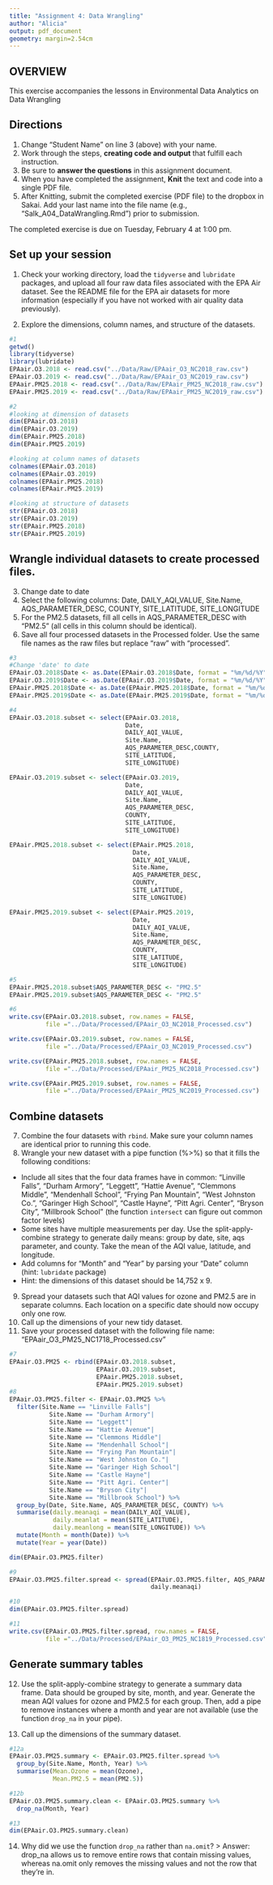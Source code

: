 ```yaml
---
title: "Assignment 4: Data Wrangling"
author: "Alicia"
output: pdf_document
geometry: margin=2.54cm
---
```


## OVERVIEW

This exercise accompanies the lessons in Environmental Data Analytics on Data Wrangling 

## Directions
1. Change "Student Name" on line 3 (above) with your name.
3. Work through the steps, **creating code and output** that fulfill each instruction.
4. Be sure to **answer the questions** in this assignment document.
6. When you have completed the assignment, **Knit** the text and code into a single PDF file.
8. After Knitting, submit the completed exercise (PDF file) to the dropbox in Sakai. Add your last name into the file name (e.g., "Salk_A04_DataWrangling.Rmd") prior to submission.

The completed exercise is due on Tuesday, February 4 at 1:00 pm.

## Set up your session 
1. Check your working directory, load the `tidyverse` and `lubridate` packages, and upload all four raw data files associated with the EPA Air dataset. See the README file for the EPA air datasets for more information (especially if you have not worked with air quality data previously). 

2. Explore the dimensions, column names, and structure of the datasets. 

```r
#1
getwd()
library(tidyverse)
library(lubridate)
EPAair.O3.2018 <- read.csv("../Data/Raw/EPAair_O3_NC2018_raw.csv")
EPAair.O3.2019 <- read.csv("../Data/Raw/EPAair_O3_NC2019_raw.csv")
EPAair.PM25.2018 <- read.csv("../Data/Raw/EPAair_PM25_NC2018_raw.csv")
EPAair.PM25.2019 <- read.csv("../Data/Raw/EPAair_PM25_NC2019_raw.csv")

#2
#looking at dimension of datasets
dim(EPAair.O3.2018)
dim(EPAair.O3.2019)
dim(EPAair.PM25.2018)
dim(EPAair.PM25.2019)

#looking at column names of datasets
colnames(EPAair.O3.2018)
colnames(EPAair.O3.2019)
colnames(EPAair.PM25.2018)
colnames(EPAair.PM25.2019)

#looking at structure of datasets
str(EPAair.O3.2018)
str(EPAair.O3.2019)
str(EPAair.PM25.2018)
str(EPAair.PM25.2019)

```


## Wrangle individual datasets to create processed files.
3. Change date to date
4. Select the following columns: Date, DAILY_AQI_VALUE, Site.Name, AQS_PARAMETER_DESC, COUNTY, SITE_LATITUDE, SITE_LONGITUDE
5. For the PM2.5 datasets, fill all cells in AQS_PARAMETER_DESC with "PM2.5" (all cells in this column should be identical).
6. Save all four processed datasets in the Processed folder. Use the same file names as the raw files but replace "raw" with "processed".

```r
#3
#Change 'date' to date
EPAair.O3.2018$Date <- as.Date(EPAair.O3.2018$Date, format = "%m/%d/%Y")
EPAair.O3.2019$Date <- as.Date(EPAair.O3.2019$Date, format = "%m/%d/%Y")
EPAair.PM25.2018$Date <- as.Date(EPAair.PM25.2018$Date, format = "%m/%d/%Y")
EPAair.PM25.2019$Date <- as.Date(EPAair.PM25.2019$Date, format = "%m/%d/%Y")

#4
EPAair.O3.2018.subset <- select(EPAair.O3.2018,
                                Date,
                                DAILY_AQI_VALUE,
                                Site.Name,
                                AQS_PARAMETER_DESC,COUNTY,
                                SITE_LATITUDE,
                                SITE_LONGITUDE)

EPAair.O3.2019.subset <- select(EPAair.O3.2019,
                                Date,
                                DAILY_AQI_VALUE,
                                Site.Name,
                                AQS_PARAMETER_DESC,
                                COUNTY,
                                SITE_LATITUDE,
                                SITE_LONGITUDE)

EPAair.PM25.2018.subset <- select(EPAair.PM25.2018,
                                  Date,
                                  DAILY_AQI_VALUE,
                                  Site.Name,
                                  AQS_PARAMETER_DESC,
                                  COUNTY,
                                  SITE_LATITUDE,
                                  SITE_LONGITUDE)

EPAair.PM25.2019.subset <- select(EPAair.PM25.2019,
                                  Date,
                                  DAILY_AQI_VALUE,
                                  Site.Name,
                                  AQS_PARAMETER_DESC,
                                  COUNTY,
                                  SITE_LATITUDE,
                                  SITE_LONGITUDE)

#5
EPAair.PM25.2018.subset$AQS_PARAMETER_DESC <- "PM2.5"
EPAair.PM25.2019.subset$AQS_PARAMETER_DESC <- "PM2.5"

#6
write.csv(EPAair.O3.2018.subset, row.names = FALSE, 
          file ="../Data/Processed/EPAair_O3_NC2018_Processed.csv")

write.csv(EPAair.O3.2019.subset, row.names = FALSE, 
          file ="../Data/Processed/EPAair_O3_NC2019_Processed.csv")

write.csv(EPAair.PM25.2018.subset, row.names = FALSE, 
          file ="../Data/Processed/EPAair_PM25_NC2018_Processed.csv")

write.csv(EPAair.PM25.2019.subset, row.names = FALSE, 
          file ="../Data/Processed/EPAair_PM25_NC2019_Processed.csv")


```
## Combine datasets
7. Combine the four datasets with `rbind`. Make sure your column names are identical prior to running this code. 
8. Wrangle your new dataset with a pipe function (%>%) so that it fills the following conditions: 

* Include all sites that the four data frames have in common: "Linville Falls", "Durham Armory", "Leggett", "Hattie Avenue", "Clemmons Middle", "Mendenhall School", "Frying Pan Mountain", "West Johnston Co.", "Garinger High School", "Castle Hayne", "Pitt Agri. Center", "Bryson City", "Millbrook School" (the function `intersect` can figure out common factor levels)
* Some sites have multiple measurements per day. Use the split-apply-combine strategy to generate daily means: group by date, site, aqs parameter, and county. Take the mean of the AQI value, latitude, and longitude.
* Add columns for "Month" and "Year" by parsing your "Date" column (hint: `lubridate` package)
* Hint: the dimensions of this dataset should be 14,752 x 9.

9. Spread your datasets such that AQI values for ozone and PM2.5 are in separate columns. Each location on a specific date should now occupy only one row.
10. Call up the dimensions of your new tidy dataset.
11. Save your processed dataset with the following file name: "EPAair_O3_PM25_NC1718_Processed.csv"

```r
#7
EPAair.O3.PM25 <- rbind(EPAair.O3.2018.subset,
                        EPAair.O3.2019.subset, 
                        EPAair.PM25.2018.subset,
                        EPAair.PM25.2019.subset)
#8
EPAair.O3.PM25.filter <- EPAair.O3.PM25 %>%
  filter(Site.Name == "Linville Falls"|
           Site.Name == "Durham Armory"|
           Site.Name == "Leggett"|
           Site.Name == "Hattie Avenue"|
           Site.Name == "Clemmons Middle"|
           Site.Name == "Mendenhall School"|
           Site.Name == "Frying Pan Mountain"|
           Site.Name == "West Johnston Co."|
           Site.Name == "Garinger High School"|
           Site.Name == "Castle Hayne"| 
           Site.Name == "Pitt Agri. Center"|
           Site.Name == "Bryson City"|
           Site.Name == "Millbrook School") %>%
  group_by(Date, Site.Name, AQS_PARAMETER_DESC, COUNTY) %>%
  summarise(daily.meanaqi = mean(DAILY_AQI_VALUE),
            daily.meanlat = mean(SITE_LATITUDE),
            daily.meanlong = mean(SITE_LONGITUDE)) %>%
  mutate(Month = month(Date)) %>%
  mutate(Year = year(Date))

dim(EPAair.O3.PM25.filter)

#9
EPAair.O3.PM25.filter.spread <- spread(EPAair.O3.PM25.filter, AQS_PARAMETER_DESC,
                                       daily.meanaqi)

#10
dim(EPAair.O3.PM25.filter.spread)

#11
write.csv(EPAair.O3.PM25.filter.spread, row.names = FALSE,
          file ="../Data/Processed/EPAair_O3_PM25_NC1819_Processed.csv")
```


## Generate summary tables
12. Use the split-apply-combine strategy to generate a summary data frame. Data should be grouped by site, month, and year. Generate the mean AQI values for ozone and PM2.5 for each group. Then, add a pipe to remove instances where a month and year are not available (use the function `drop_na` in your pipe). 

13. Call up the dimensions of the summary dataset.

```r
#12a
EPAair.O3.PM25.summary <- EPAair.O3.PM25.filter.spread %>%
  group_by(Site.Name, Month, Year) %>%
  summarise(Mean.Ozone = mean(Ozone),
            Mean.PM2.5 = mean(PM2.5))

#12b
EPAair.O3.PM25.summary.clean <- EPAair.O3.PM25.summary %>%
  drop_na(Month, Year)

#13
dim(EPAair.O3.PM25.summary.clean)
```

14. Why did we use the function `drop_na` rather than `na.omit`?
> Answer: drop_na allows us to remove entire rows that contain missing values, whereas na.omit only removes the missing values and not the row that they're in.
